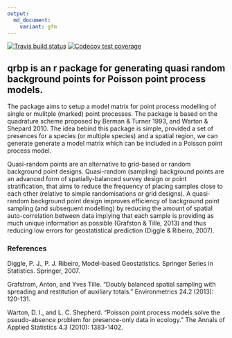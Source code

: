 ```yaml
---
output:
  md_document:
    variant: gfm
---
```


  <!-- badges: start -->
  [![Travis build status](https://travis-ci.com/skiptoniam/qrbp.svg?branch=master)](https://travis-ci.com/skiptoniam/qrbp)
  [![Codecov test coverage](https://codecov.io/gh/skiptoniam/qrbp/branch/master/graph/badge.svg)](https://codecov.io/gh/skiptoniam/qrbp?branch=master)
  <!-- badges: end -->

## qrbp is an r package for generating quasi random background points for Poisson point process models.

The package aims to setup a model matrix for point process modelling of single or mulitple (marked) point processes. The package is based on the quadrature scheme proposed by Berman & Turner 1993, and Warton & Shepard 2010. The idea bebind this package is simple, provided a set of presences for a species (or multiple species) and a spatial region, we can generate generate a model matrix which can be included in a Poisson point process model.  

Quasi-random points are an alternative to grid-based or random background point designs. Quasi-random (sampling) background points are an advanced form of spatially-balanced survey design or point stratification, that aims to reduce the frequency of placing samples close to each other (relative to simple randomisations or grid designs). A quasi-random background point design improves efficiency of background point sampling (and subsequent modelling) by reducing the amount of spatial auto-correlation between data implying that each sample is providing as much unique information as possible (Grafston & Tille, 2013) and thus reducing low errors for geostatistical prediction (Diggle & Ribeiro, 2007).

### References 

Diggle, P. J., P. J. Ribeiro, Model-based Geostatistics. Springer Series in Statistics. Springer, 2007.

Grafstrom, Anton, and Yves Tille. "Doubly balanced spatial sampling with spreading and restitution of auxiliary totals." Environmetrics 24.2 (2013): 120-131.

Warton, D. I., and L. C. Shepherd. "Poisson point process models solve the pseudo-absence problem for presence-only data in ecology." The Annals of Applied Statistics 4.3 (2010): 1383-1402.
